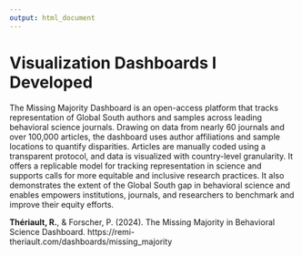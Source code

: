```yaml
---
output: html_document
---
```


# Visualization Dashboards I Developed

<!-- \large -->
\footnotesize

The Missing Majority Dashboard is an open-access platform that tracks representation of Global South authors and samples across leading behavioral science journals. Drawing on data from nearly 60 journals and over 100,000 articles, the dashboard uses author affiliations and sample locations to quantify disparities. Articles are manually coded using a transparent protocol, and data is visualized with country-level granularity. It offers a replicable model for tracking representation in science and supports calls for more equitable and inclusive research practices. It also demonstrates the extent of the Global South gap in behavioral science and enables empowers institutions, journals, and researchers to benchmark and improve their equity efforts.

<!-- \scriptsize -->
\setlength{\parindent}{-0.4in}
\setlength{\leftskip}{0.4in}
\setlength{\parskip}{8pt}

**Thériault, R.**, & Forscher, P. (2024). The Missing Majority in Behavioral Science Dashboard. https://remi-theriault.com/dashboards/missing_majority
